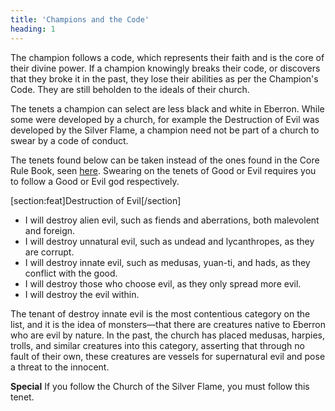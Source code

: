 ```yaml
---
title: 'Champions and the Code'
heading: 1
---
```


The champion follows a code, which represents their faith and is the core of their divine power. If a champion knowingly breaks their code, or discovers that they broke it in the past, they lose their abilities as per the Champion's Code. They are still beholden to the ideals of their church.

The tenets a champion can select are less black and white in Eberron. While some were developed by a church, for example the Destruction of Evil was developed by the Silver Flame, a champion need not be part of a church to swear by a code of conduct.

The tenets found below can be taken instead of the ones found in the Core Rule Book, seen [here](https://2e.aonprd.com/Tenets.aspx). Swearing on the tenets of Good or Evil requires you to follow a Good or Evil god respectively.

[section:feat]Destruction of Evil[/section]

- I will destroy alien evil, such as fiends and aberrations, both malevolent and foreign.
- I will destroy unnatural evil, such as undead and lycanthropes, as they are corrupt.
- I will destroy innate evil, such as medusas, yuan-ti, and hads, as they conflict with the good.
- I will destroy those who choose evil, as they only spread more evil.
- I will destroy the evil within.

The tenant of destroy innate evil is the most contentious category on the list, and it is the idea of monsters—that there are creatures native to Eberron who are evil by nature. In the past, the church has placed medusas, harpies, trolls, and similar creatures into this category, asserting that through no fault of their own, these creatures are vessels for supernatural evil and pose a threat to the innocent.

**Special** If you follow the Church of the Silver Flame, you must follow this tenet.